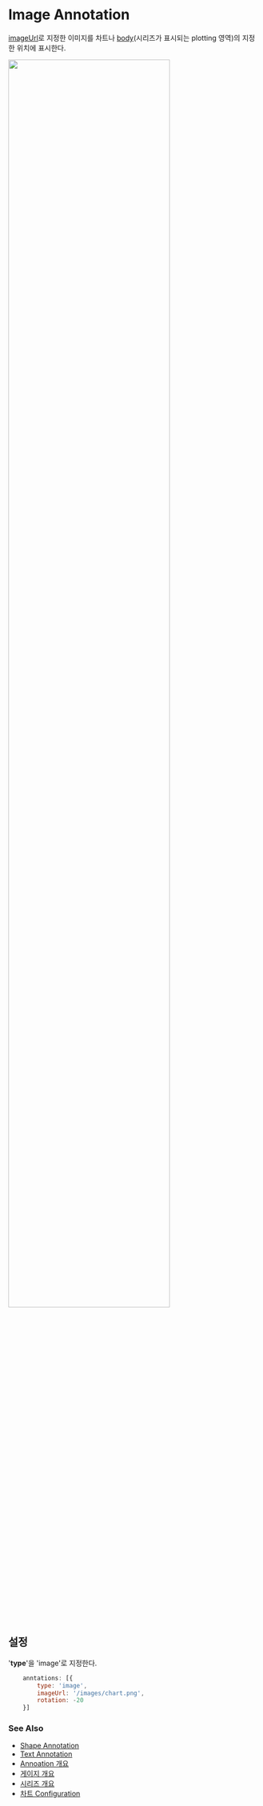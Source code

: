 # Image Annotation

[imageUrl](/config/config/annotation/text#imgUrl)로 지정한 이미지를 
차트나 [body](/config/config/body)(시리즈가 표시되는 plotting 영역)의 지정한 위치에 표시한다.

<img src="/images/guide/annotation-image-01.png" width="80%" class="border-img"/>

## 설정

'**type**'을 'image'로 지정한다.

```js
    anntations: [{
        type: 'image',
        imageUrl: '/images/chart.png',
        rotation: -20
    }]
```

### See Also

- [Shape Annotation](/guide/annotation-shape)
- [Text Annotation](/guide/annotation-text)
- [Annoation 개요](/guide/annotations)
- [게이지 개요](/guide/gauges)
- [시리즈 개요](/guide/series)
- [차트 Configuration](/config)
